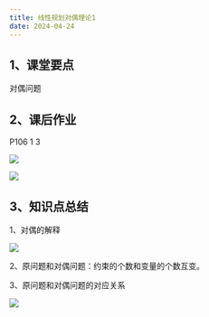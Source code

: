 ```yaml
---
title: 线性规划对偶理论1
date: 2024-04-24
---
```


## 1、课堂要点

对偶问题

## 2、课后作业

P106 1 3

![](https://cdn.sa.net/2024/04/24/NjtMAY4imgCDKuy.webp)

![](https://cdn.sa.net/2024/04/24/NqGuBvft17DejC8.webp)

## 3、知识点总结

1、对偶的解释

![](https://cdn.sa.net/2024/04/25/QsjrSa1fdKTBi2y.webp)

2、原问题和对偶问题：约束的个数和变量的个数互变。

3、原问题和对偶问题的对应关系

![](https://cdn.sa.net/2024/04/25/4165KGMYn79sDfm.webp)